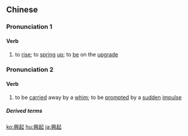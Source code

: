 {{also|兴起}}
==Chinese==
{{zh-forms|s=兴起}}

===Pronunciation 1===
{{zh-pron
|m=xīngqǐ
|c=hing1 hei2
|h=pfs=hîn-hí
|mn=heng-khí
|cat=v
}}

====Verb====
{{zh-verb}}

# to [[rise]]; to [[spring]] [[up]]; to [[be]] on the [[upgrade]]

===Pronunciation 2===
{{zh-pron
|m=xìngqǐ
|c=hing3 hei2
|cat=v
}}

====Verb====
{{zh-verb}}

# {{lb|zh|literary}} to be [[carried]] away by a [[whim]]; to be [[prompted]] by a [[sudden]] [[impulse]]

=====Derived terms=====
{{zh-der|一時興起}}

{{zh-cat|Advanced}}

[[ko:興起]]
[[hu:興起]]
[[ja:興起]]